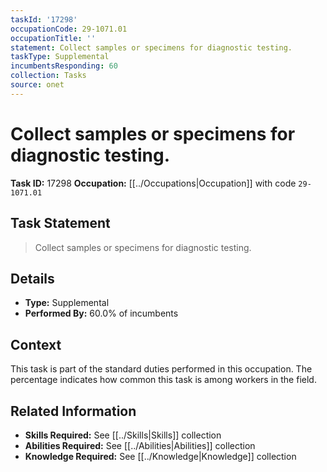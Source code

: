 ```yaml
---
taskId: '17298'
occupationCode: 29-1071.01
occupationTitle: ''
statement: Collect samples or specimens for diagnostic testing.
taskType: Supplemental
incumbentsResponding: 60
collection: Tasks
source: onet
---
```

# Collect samples or specimens for diagnostic testing.

**Task ID:** 17298
**Occupation:** [[../Occupations|Occupation]] with code `29-1071.01`

## Task Statement

> Collect samples or specimens for diagnostic testing.

## Details

- **Type:** Supplemental
- **Performed By:** 60.0% of incumbents

## Context

This task is part of the standard duties performed in this occupation. The percentage indicates how common this task is among workers in the field.

## Related Information

- **Skills Required:** See [[../Skills|Skills]] collection
- **Abilities Required:** See [[../Abilities|Abilities]] collection
- **Knowledge Required:** See [[../Knowledge|Knowledge]] collection
